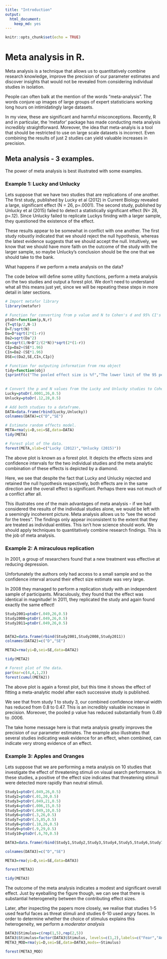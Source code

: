 ```yaml
---
title: "Introduction"
output: 
  html_document: 
    keep_md: yes
---
```


```r
knitr::opts_chunk$set(echo = TRUE)
```

# Meta analysis in R.


Meta analysis is a technique that allows us to quantitatively combine research knowledge, improve the precision of our parameter estimates and discover insights that would not be revealed from considering individual studies in isolation.

People can often balk at the mention of the words "meta-analysis". The words conjure up images of large groups of expert statisticians working long hours on intimidatingly large datasets.

In my view, these are significant and harmful misconceptions. Recently, R and in particular, the 'metafor' package has made conducting meta analysis incredibly straightforward. Moreover, the idea that meta-analyis is a tool that should be restricted to use on large scale datasets is incorrect. Even combining the results of just 2 studies can yield valuable increases in precision.

## Meta analysis - 3 examples.

The power of meta analysis is best illustrated with some examples.

### Example 1: Lucky and Unlucky


Lets suppose that we have two studies that are replications of one another. The first study, published by Lucky et al (2012) in Current Biology revealed a large, significant effect (N = 26, p=.0001). The second study, published by Unlucky et al (2015) failed to detect a statistically significant effect (N= 28, p=.12). Since Unlucky failed to replicate Luckys finidng with a larger sample, they questioned the existence of the effect. 

These results appear to be somewhat in conflict with one another. The first study robustly indicated that we should reject the null hypothesis, whereas the latest evidence suggests that we should accept the null. Intuitively, we know that we should have more faith on the outcome of the study with the larger sample, so maybe Unlucky's conclusion should be the one that we should take to the bank.

What happens if we perform a meta analysis on the data?

The code below will define some utility functions, perform a meta analysis on the two studies and output a forest plot. We don't need to understand what all this means just yet, since we will be repeating these steps in more detail in later sections. 

```r
# Import metafor library
library(metafor)

# Function for converting from p value and N to Cohen's d and 95% CI's
ptoDr=function(p,N,r)
{T=qt(p/2,N-1)
D=T/sqrt(N)
Da=D*sqrt(2*(1-r))
Da2=sqrt(Da^2)
SE=sqrt(1/N+D^2/(2*N))*sqrt(2*(1-r))
CIp=Da2+(SE*1.96)
CIn=Da2-(SE*1.96)
DSE=c(Da2,SE,CIn,CIp)}

# Function for outputing information from rma object
tidy=function(obj)
{sprintf(c("The pooled effect size is %f","The lower limit of the 95 percent confidence interval is %f","The upper limit of the 95 percent confidence interval is %f","The pooled p value is %f"),c(obj$beta,obj$ci.lb,obj$ci.ub,obj$pval))}
  
  
# Convert the p and N values from the Lucky and Unlucky studies to Cohens d and 95% CIs
Lucky=ptoDr(.0001,26,0.5)
Unlucky=ptoDr(.12,28,0.5)

# Add both studies to a dataframe.
DATA=data.frame(rbind(Lucky,Unlucky))
colnames(DATA)=c("D","SE")

# Estimate random effects model.
META=rma(yi=D,sei=SE,data=DATA)
tidy(META)

```

```r
# Forest plot of the data.
forest(META,slab=c("Lucky (2012)","Unlucky (2015)"))
```


The above plot is known as a forest plot. It depicts the effects sizes and confidence intervals for the two individual studies and the meta analytic combination of these effects is depicted by a diamond.

Here, we see that despite the fact that Lucky and Unlucky rejected and retained the null hypothesis respectively, both effects are in the same direction and the overall effect is significant. Perhaps there was not much of a conflict after all.

This illustrates one of the main advantages of meta analysis - if we had considered the results of the individual studies alone, we would be left with a seemingly incoherent picture. Meta analysis allows us to "see the wood for the trees". The findings only appear inconsistent to the extent that they are treated as individual entities. This isn't how science should work. We should apply techniques to quantitatively combine research findings. This is the job of meta analysis. 


### Example 2: A miraculous replication


In 2001, a group of researchers found that a new treatment was effective at reducing depression. 

Unfortunately the authors only had access to a small sample and so the confidence interval around their effect size estimate was very large.

In 2008 they managed to perform a replication study with an independent sample of participants. Miraculously, they found that the effect was identical in magnitude! In 2011, they replicated the study and again found exactly the same effect!

```r
Study2001=ptoDr(.049,26,0.5)
Study2008=ptoDr(.049,26,0.5)
Study2011=ptoDr(.049,26,0.5)


DATA2=data.frame(rbind(Study2001,Study2008,Study2011))
colnames(DATA2)=c("D","SE")

META2=rma(yi=D,sei=SE,data=DATA2)

tidy(META2)
```

```r
# Forest plot of the data.
par(mar=c(4,4,1,2))
forest(cumul(META2))
```

The above plot is again a forest plot, but this time it shows the effect of fitting a meta-analytic model after each successive study is published. 

We see that from study 1 to study 3, our combined confidence interval width has reduced from 0.8 to 0.47. This is an incredibly valuable increase in precision. Moreover, the pooled p value has reduced substantially from 0.49 to .0006. 

The take home message here is that meta analysis greatly improves the precision of our parameter estimates. The example also illustrates that several studies indicating weak evidence for an effect, when combined, can indicate very strong evidence of an effect.


### Example 3: Apples and Oranges

Lets suppose that we are performing a meta analysis on 10 studies that investigate the effect of threatening stimuli on visual search performance. In these studies, a positive of the effect size indicates that threatening stimuli were detected more rapidly than neutral stimuli.

```r
Study1=ptoDr(.049,26,0.5)
Study2=ptoDr(.01,20,0.5)
Study3=ptoDr(.049,21,0.5)
Study4=ptoDr(.006,15,0.5)
Study5=ptoDr(.049,10,0.5)
Study6=ptoDr(.3,26,0.5)
Study7=ptoDr(.5,85,0.5)
Study8=ptoDr(.10,26,0.5)
Study9=ptoDr(.9,29,0.5)
Study10=ptoDr(.6,70,0.5)

DATA3=data.frame(rbind(Study1,Study2,Study3,Study4,Study5,Study6,Study7,Study8,Study9,Study10))

colnames(DATA3)=c("D","SE")

META3=rma(yi=D,sei=SE,data=DATA3)

forest(META3)

tidy(META3)

```


The outcome of the meta analysis indicates a modest and significant overall effect. Just by eyeballing the figure though, we can see that there is substantial heterogeneity between the contributing effect sizes. 

Later, after inspecting the papers more closely, we realise that studies 1-5 used fearful faces as threat stimuli and studies 6-10 used angry faces. In order to determine whether the choice of stimulus explains this heterogeneity, we perform a *moderator analysis* 

```r

DATA3$Stimulus=c(rep(1,5),rep(2,5))
DATA3$Stimulus=factor(DATA3$Stimulus, levels=c(1,2),labels=c("Fear","Angry"))
META3_MOD=rma(yi=D,sei=SE,data=DATA3,mods=~Stimulus)

forest(META3_MOD)

```
